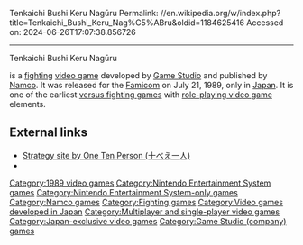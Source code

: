 Tenkaichi Bushi Keru Nagūru
Permalink: //en.wikipedia.org/w/index.php?title=Tenkaichi_Bushi_Keru_Nag%C5%ABru&oldid=1184625416
Accessed on: 2024-06-26T17:07:38.856726



------
Tenkaichi Bushi Keru Nagūru
{{Multiple issues|
{{Expand Japanese|天下一武士 ケルナグール|topic=vg|date=March 2009}}
{{Unreferenced|date=February 2009}}
}}

{{Infobox video game
|title=Tenkaichi Bushi Keru Nagūru
|image=Keru Naguru boxart.png
|caption=Cover art <small>(front)</small>
|developer=[[Game Studio (company)|Game Studio]]
|publisher=[[Namco]]
|designer=
|released={{vgrelease|JP|July 21, 1989}}
|genre=[[Versus fighting game]]/[[role-playing video game]]
|modes=[[Single-player video game|Single-player]], [[multiplayer video game|multiplayer]]
|platforms=[[Nintendo Entertainment System|Nintendo Family Computer]]
}}

{{nihongo|'''''Tenkaichi Bushi Keru Nagūru'''''|天下一武士 ケルナグール|lit. ''The Greatest Warrior on Earth - Kick and Punch''}} is a [[fighting game|fighting]] [[video game]] developed by [[Game Studio (company)|Game Studio]] and published by [[Namco]]. It was released for the [[Nintendo Entertainment System|Famicom]] on July 21, 1989, only in [[Japan]]. It is one of the earliest [[versus fighting game]]s with [[role-playing video game]] elements.

==External links==
* [https://web.archive.org/web/20080918064948/http://www.interq.or.jp/leo/jubei/jubei/hyu/kerunagu/kerunagu.htm Strategy site by One Ten Person (十べえ一人)] {{in lang|ja}}
*{{mobygames|/30241}}

{{DEFAULTSORT:Tenkaichi Bush Keru Naguru}}
[[Category:1989 video games]]
[[Category:Nintendo Entertainment System games]]
[[Category:Nintendo Entertainment System-only games]]
[[Category:Namco games]]
[[Category:Fighting games]]
[[Category:Video games developed in Japan]]
[[Category:Multiplayer and single-player video games]]
[[Category:Japan-exclusive video games]]
[[Category:Game Studio (company) games]]


{{fighting-videogame-stub}}
{{NamcoBandai-stub}}